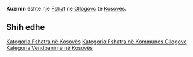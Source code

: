 {{Fshat në Kosovës
 | Emri                = Kuzmin
| sqi_N_name = Kuzmin
| sqi_N_FULL_NAME_RO = Kuzmin
| sqi_N_FULL_NAME_ND_RO = Kuzmin
| sqi_N_SORT_NAME_RG = KUZMIN
| sqi_N_FULL_NAME_RG = Kuzmin
| sqi_N_FULL_NAME_ND_RG = Kuzmin
| srp_N_name = Kuzmin
| srp_N_FULL_NAME_RO = Kuzmin
| srp_N_FULL_NAME_ND_RO = Kuzmin
| srp_N_SORT_NAME_RG = KUZMIN
| srp_N_FULL_NAME_RG = Kuzmin
| srp_N_FULL_NAME_ND_RG = Kuzmin
| srp_NS_name = Кузмин
| srp_NS_FULL_NAME_RO = Кузмин
| srp_NS_FULL_NAME_ND_RO = Кузмин
| srp_NS_SORT_NAME_RG = КУЗМИН
| srp_NS_FULL_NAME_RG = Кузмин
| srp_NS_FULL_NAME_ND_RG = Кузмин
| std_V_name = Kuzmini
| std_V_FULL_NAME_RO = Kuzmini
| std_V_FULL_NAME_ND_RO = Kuzmini
| std_V_SORT_NAME_RG = KUZMINI
| std_V_FULL_NAME_RG = Kuzmini
| std_V_FULL_NAME_ND_RG = Kuzmini

 | Emri (Rasa dhanore) = 
 | Figura              = 
 | Shteti              = Kosovo
 | Komuna              = Gllogovc
 | Kodi postar         = 
 | Sipërfaqja          = 

 | Popullsia           = 

 | Regj. i popullsisë  = 
 | Dend. e popullsisë  = 
 | Faqja zyrtare       = 
 <!--- Koordinatat ----> 
 | Gjerësia            = 42.626917
 | Gjatësia            = 21.059875
 | Lartësia            = 
}}
'''Kuzmin''' është një [[Fshat]] në [[Gllogovc]] të [[Kosovës]].

<!-- == Gjeografia == -->
<!-- == Historia == -->
<!-- == Demografia == -->
== Shih edhe ==
{{Komuna Gllogovc}}
{{Kosovo-Administrata-Cung}}

[[Kategoria:Fshatra në Kosovës]]
[[Kategoria:Fshatra në Kommunes Gllogovc]]
[[Kategoria:Vendbanime në Kosovës]]